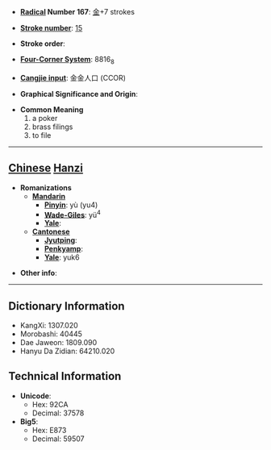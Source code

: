 * '''[[Wiktionary:Chinese radical index| Radical]] Number 167''': [[Wiktionary:Chinese radical index 金|金]]+7 strokes

* '''[[Wiktionary:Chinese total strokes index|Stroke number]]''': [[Wiktionary:Chinese total strokes index 15|15]]

* '''Stroke order''': 

* '''[[Wiktionary:Chinese four corner index|Four-Corner System]]''': 8816<sub>8</sub>

* '''[[Wiktionary:Chinese Cangjie index|Cangjie input]]''': 金金人口 (CCOR)

* '''Graphical Significance and Origin''': 

* '''Common Meaning'''
*#a poker
*# brass filings
*# to file


----

== [[Chinese]] [[Hanzi]] ==

* '''Romanizations'''
** '''[[Mandarin]]'''
*** '''[[Pinyin]]''': yù (yu4)
*** '''[[Wade-Giles]]''': yü<sup>4</sup>
*** '''[[Yale]]''': 
** '''[[Cantonese]]'''
*** '''[[Jyutping]]''':
*** '''[[Penkyamp]]''': 
*** '''[[Yale]]''': yuk6

* '''Other info''': 

----

== Dictionary Information ==

* KangXi: 1307.020
* Morobashi: 40445
* Dae Jaweon: 1809.090
* Hanyu Da Zidian: 64210.020

== Technical Information ==

* '''Unicode''':
** Hex: 92CA
** Decimal: 37578
* '''Big5''':
** Hex: E873
** Decimal: 59507